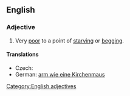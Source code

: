 ==English==

===Adjective===
{{infl|en|adjective|head=(as) [[poor]] as a [[church]] [[mouse]]}}

# {{simile}} Very [[poor]] to a point of [[starving]] or [[begging]].

====Translations====
* Czech: {{t|cs|chudý jako kostelní myš}}
*German: [[arm wie eine Kirchenmaus]]

[[Category:English adjectives]]